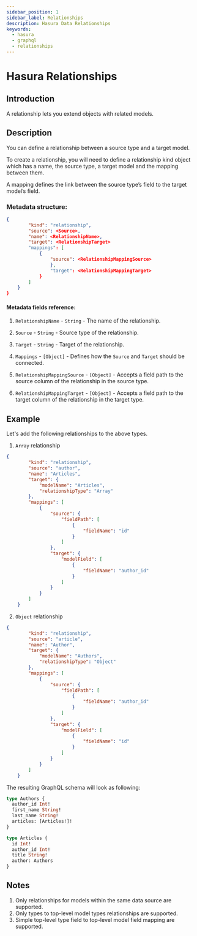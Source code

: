 ```yaml
---
sidebar_position: 1
sidebar_label: Relationships
description: Hasura Data Relationships
keywords:
  - hasura
  - graphql
  - relationships
---
```


# Hasura Relationships

## Introduction

A relationship lets you extend objects with related models.

## Description

You can define a relationship between a source type and a target model.

To create a relationship, you will need to define a relationship kind object which has a name, the source type, a target model and the mapping between them.

A mapping defines the link between the source type’s field to the target model’s field.


### Metadata structure:

```json
{
        "kind": "relationship",
        "source": <Source>,
        "name": <RelationshipName>,
        "target": <RelationshipTarget>
        "mappings": [
            {
                "source": <RelationshipMappingSource>
                },
                "target": <RelationshipMappingTarget>
            }
        ]
    }
}
```

#### Metadata fields reference:

1. `RelationshipName` - `String` - The name of the relationship.

2. `Source` - `String` - Source type of the relationship.

3. `Target` - `String` - Target of the relationship.

4. `Mappings` - `[Object]` -
      Defines how the `Source` and `Target` should be connected.

5. `RelationshipMappingSource` - `[Object]` -
      Accepts a field path to the source column of the relationship
      in the source type.

6. `RelationshipMappingTarget` - `[Object]` -
      Accepts a field path to the target column of the relationship
      in the target type.


## Example

Let's add the following relationships to the above types.

1. `Array` relationship

```json
{
        "kind": "relationship",
        "source": "author",
        "name": "Articles",
        "target": {
            "modelName": "Articles",
            "relationshipType": "Array"
        },
        "mappings": [
            {
                "source": {
                    "fieldPath": [
                        {
                            "fieldName": "id"
                        }
                    ]
                },
                "target": {
                    "modelField": [
                        {
                            "fieldName": "author_id"
                        }
                    ]
                }
            }
        ]
    }
```


2. `Object` relationship

```json
{
        "kind": "relationship",
        "source": "article",
        "name": "Author",
        "target": {
            "modelName": "Authors",
            "relationshipType": "Object"
        },
        "mappings": [
            {
                "source": {
                    "fieldPath": [
                        {
                            "fieldName": "author_id"
                        }
                    ]
                },
                "target": {
                    "modelField": [
                        {
                            "fieldName": "id"
                        }
                    ]
                }
            }
        ]
    }
```

The resulting GraphQL schema will look as following:


```graphql
type Authors {
  author_id Int!
  first_name String!
  last_name String!
  articles: [Articles!]!
}

type Articles {
  id Int!
  author_id Int!
  title String!
  author: Authors
}
```

## Notes

1. Only relationships for models within the same data source are supported.
2. Only types to top-level model types relationships are supported.
3. Simple top-level type field to top-level model field mapping are supported.
